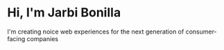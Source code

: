 # Hi, I'm Jarbi Bonilla

I'm creating noice web experiences for the next generation of consumer-facing companies
